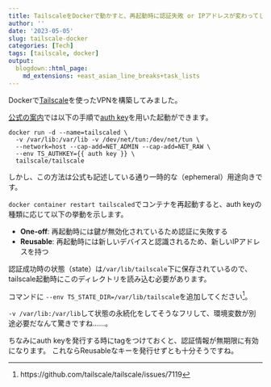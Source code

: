 ```yaml
---
title: TailscaleをDockerで動かすと、再起動時に認証失敗 or IPアドレスが変わってしまう問題への対処
author: ''
date: '2023-05-05'
slug: tailscale-docker
categories: [Tech]
tags: [tailscale, docker]
output:
  blogdown::html_page:
    md_extensions: +east_asian_line_breaks+task_lists
---
```


Dockerで[Tailscale](https://tailscale.com)を使ったVPNを構築してみました。

[公式の案内](https://hub.docker.com/r/tailscale/tailscale)では以下の手順で[auth key](https://tailscale.com/kb/1085/auth-keys/)を用いた起動ができます。

```
docker run -d --name=tailscaled \
  -v /var/lib:/var/lib -v /dev/net/tun:/dev/net/tun \
  --network=host --cap-add=NET_ADMIN --cap-add=NET_RAW \
  --env TS_AUTHKEY={{ auth key }} \
  tailscale/tailscale
```

しかし、この方法は公式も記述している通り一時的な（ephemeral）用途向きです。

`docker container restart tailscaled`でコンテナを再起動すると、auth keyの種類に応じて以下の挙動を示します。

- **One-off**: 再起動時には鍵が無効化されているため認証に失敗する
- **Reusable**: 再起動時には新しいデバイスと認識されるため、新しいIPアドレスを持つ

認証成功時の状態（state）は`/var/lib/tailscale`下に保存されているので、tailscale起動時にこのディレクトリを読み込む必要があります。

コマンドに `--env TS_STATE_DIR=/var/lib/tailscale`を追加してください^[https://github.com/tailscale/tailscale/issues/7119]。

`-v /var/lib:/var/lib`して状態の永続化をしてそうなフリして、環境変数が別途必要だなんて驚きですね……。

ちなみにauth keyを発行する時にtagをつけておくと、認証情報が無期限に有効になります。
これならReusableなキーを発行せずとも十分そうですね。
